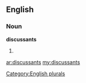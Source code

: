 ==English==

===Noun===
'''discussants'''

# {{plural of|[[discussant]]}}

[[Category:English plurals]]

[[ar:discussants]]
[[my:discussants]]